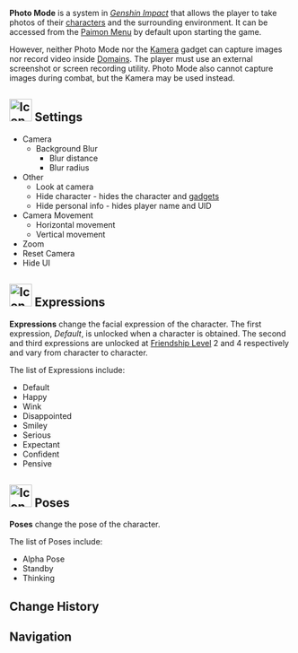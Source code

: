 {{CustomTabs
|tab1 = Overview
|tab2 = Gallery
}}
{{Terminology Infobox
|image        = Icon Photo Mode.png
|type         = Menus
|type2        = Game Systems
}}

'''Photo Mode''' is a system in ''[[Genshin Impact]]'' that allows the player to take photos of their [[characters]] and the surrounding environment. It can be accessed from the [[Paimon Menu]] by default upon starting the game.

However, neither Photo Mode nor the [[Kamera]] gadget can capture images nor record video inside [[Domains]]. The player must use an external screenshot or screen recording utility. Photo Mode also cannot capture images during combat, but the Kamera may be used instead.

==[[File:Icon Photo Mode Settings.png|40px]] Settings==
*Camera
**Background Blur
***Blur distance
***Blur radius
*Other
**Look at camera
**Hide character - hides the character and [[gadgets]]
**Hide personal info - hides player name and UID
*Camera Movement
**Horizontal movement
**Vertical movement
*Zoom
*Reset Camera
*Hide UI

==[[File:Icon Photo Mode Expressions.png|40px]] Expressions==
'''Expressions''' change the facial expression of the character. The first expression, ''Default'', is unlocked when a character is obtained. The second and third expressions are unlocked at [[Friendship Level]] 2 and 4 respectively and vary from character to character.

The list of Expressions include:
*Default
*Happy
*Wink
*Disappointed
*Smiley
*Serious
*Expectant
*Confident
*Pensive

==[[File:Icon Photo Mode Poses.png|40px]] Poses==
'''Poses''' change the pose of the character.

The list of Poses include:
*Alpha Pose
*Standby
*Thinking

==Change History==
{{Change History|1.0}}

==Navigation==
{{Game Systems Navbox|type=Other}}